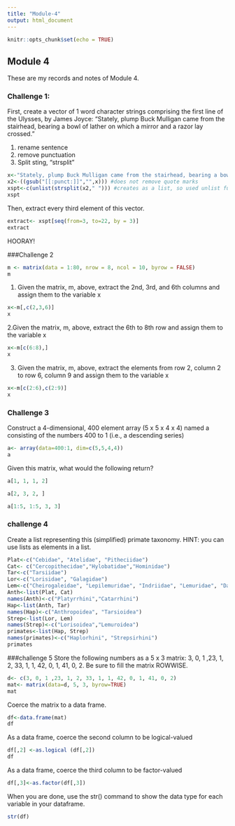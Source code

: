 ```yaml
---
title: "Module-4"
output: html_document
---
```


```r
knitr::opts_chunk$set(echo = TRUE)
```

## Module 4

These are my records and notes of Module 4.

### Challenge 1:
First, create a vector of 1 word character strings comprising the first line of the Ulysses, by James Joyce: “Stately, plump Buck Mulligan came from the stairhead, bearing a bowl of lather on which a mirror and a razor lay crossed.”


1. rename sentence 
2. remove punctuation
3. Split sting, "strsplit"

```r
x<-"Stately, plump Buck Mulligan came from the stairhead, bearing a bowl of lather on which a mirror and a razor lay crossed." #must use R quotes not sentence quotes
x2<-((gsub("[[:punct:]]","",x))) #does not remove quote marks
xspt<-c(unlist(strsplit(x2," "))) #creates as a list, so used unlist function
xspt
```

Then, extract every third element of this vector.
```r
extract<- xspt[seq(from=3, to=22, by = 3)]
extract
```

HOORAY!

###Challenge 2

```r
m <- matrix(data = 1:80, nrow = 8, ncol = 10, byrow = FALSE)
m
```
1. Given the matrix, m, above, extract the 2nd, 3rd, and 6th columns and assign them to the variable x
```r
x<-m[,c(2,3,6)]
x
```
2.Given the matrix, m, above, extract the 6th to 8th row and assign them to the variable x
```r
x<-m[c(6:8),]
x
```

3. Given the matrix, m, above, extract the elements from row 2, column 2 to row 6, column 9 and assign them to the variable x
```r
x<-m[c(2:6),c(2:9)]
x
```

### Challenge 3

Construct a 4-dimensional, 400 element array (5 x 5 x 4 x 4) named a consisting of the numbers 400 to 1 (i.e., a descending series)
```r
a<- array(data=400:1, dim=c(5,5,4,4))
a
```

Given this matrix, what would the following return?

```r
a[1, 1, 1, 2]

a[2, 3, 2, ]

a[1:5, 1:5, 3, 3]

```
### challenge 4
Create a list representing this (simplified) primate taxonomy. HINT: you can use lists as elements in a list.

```r
Plat<-c("Cebidae", "Atelidae", "Pitheciidae")
Cat<- c("Cercopithecidae","Hylobatidae","Hominidae")
Tar<-c("Tarsiidae")
Lor<-c("Lorisidae", "Galagidae")
Lem<-c("Cheirogaleidae", "Lepilemuridae", "Indriidae", "Lemuridae", "Daubentoniidae")
Anth<-list(Plat, Cat)
names(Anth)<-c("Platyrrhini","Catarrhini")
Hap<-list(Anth, Tar)
names(Hap)<-c("Anthropoidea", "Tarsioidea")
Strep<-list(Lor, Lem)
names(Strep)<-c("Lorisoidea","Lemuroidea")
primates<-list(Hap, Strep)
names(primates)<-c("Haplorhini", "Strepsirhini")
primates
```


###challenge 5
Store the following numbers as a 5 x 3 matrix: 3, 0, 1 ,23, 1, 2, 33, 1, 1, 42, 0, 1, 41, 0, 2. Be sure to fill the matrix ROWWISE.
```r
d<- c(3, 0, 1 ,23, 1, 2, 33, 1, 1, 42, 0, 1, 41, 0, 2)
mat<- matrix(data=d, 5, 3, byrow=TRUE)
mat
```
Coerce the matrix to a data frame.
```r
df<-data.frame(mat)
df
```
As a data frame, coerce the second column to be logical-valued
```r
df[,2] <-as.logical (df[,2])
df
```
As a data frame, coerce the third column to be factor-valued
```r
df[,3]<-as.factor(df[,3])
```

When you are done, use the str() command to show the data type for each variable in your dataframe.
```r
str(df)
```
